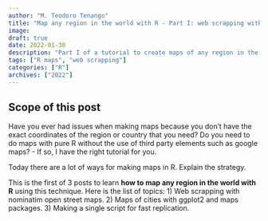 ```yaml
---
author: "M. Teodoro Tenango"
title: "Map any region in the world with R - Part I: web scrapping with nominatim open street maps"
image: 
draft: true
date: 2022-01-30
description: "Part I of a tutorial to create maps of any region in the world with gplot2 and some webscrapping"
tags: ["R maps", "web scrapping"]
categories: ["R"]
archives: ["2022"]
---
```


## Scope of this post

Have you ever had issues when making maps because you don't have the exact coordinates of the region or country that you need? Do you need to do maps with pure R without the use of third party elements such as google maps? - If so, I have the right tutorial for you.

Today there are a lot of ways for making maps in R. Explain the strategy.

This is the first of 3 posts to learn **how to map any region in the world with R** using this technique. Here is the list of topics:
	1) Web scrapping with nominatim open street maps.
	2) Maps of cities with ggplot2 and maps packages.
	3) Making a single script for fast replication.

## 
